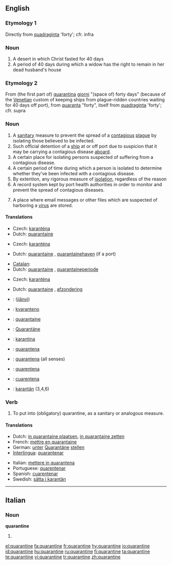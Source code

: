 ==English==
{{wikipedia}}
===Etymology 1===
Directly from {{etyl|la}} [[quadraginta]] 'forty'; cfr. infra

===Noun===
{{en-noun}}

# A desert in which Christ fasted for 40 days 
# A period of 40 days during which a widow has the right to remain in her dead husband's house

===Etymology 2===
From (the first part of) {{etyl|it}} [[quarantina]] [[giorni]] "(space of) forty days" (because of the [[Venetian]] custom of keeping ships from plague-ridden countries waiting for 40 days off port), from [[quaranta]] "forty", itself from {{etyl|la}} [[quadraginta]] 'forty'; cfr. supra

===Noun===
{{en-noun}}

# A [[sanitary]] measure to prevent the spread of a [[contagious]] [[plague]] by isolating those believed to be infected.
# Such official detention of a [[ship]] at or off port due to suspicion that it may be carrying a contagious disease [[aboard]].
# A certain place for isolating persons suspected of suffering from a contagious disease.
# A certain period of time during which a person is isolated to determine whether they've been infected with a contagious disease.
# By extention, any rigorous measure of [[isolation]], regardless of the reason
# A record system kept by port health authorities in order to monitor and prevent the spread of contagious diseases.
# {{computing}} A place where email messages or other files which are suspected of harboring a [[virus]] are stored.

====Translations====
{{trans-top|sanitary measure isolating infected people}}
* Czech: [[karanténa]] {{f}}
* Dutch: [[quarantaine]] {{f}}
{{trans-mid}}
{{trans-bottom}}

{{trans-top|place for isolating persons}}
* Czech: [[karanténa]] {{f}}
{{trans-mid}}
* Dutch: [[quarantaine]] {{f}}, [[quarantainehaven]] (if a port)
{{trans-bottom}}

{{trans-top|period of isolation}}
* [[Catalan]]: {{t|ca|quarantena|f}}
* Dutch: [[quarantaine]] {{f}}, [[quarantaineperiode]] {{f}}
{{trans-mid}}
* Czech: [[karanténa]] {{f}}
{{trans-bottom}}

{{trans-top|any rigorous measure of isolation}}
* Dutch: [[quarantaine]] {{f}}, [[afzondering]] {{f}}
{{trans-bottom}}

{{trans-top|storage place for virus-suspected files}}
{{checktrans-top}}

* {{ttbc|Mandarin}}: {{zh-ts|檢疫|检疫}} ([[jiǎnyì]])
* {{ttbc|Esperanto}}: [[kvaranteno]]
* {{ttbc|French}}: [[quarantaine]] {{f}}
* {{ttbc|German}}: [[Quarantäne]] {{f}}
* {{ttbc|Indonesian}}: [[karantina]]
{{trans-mid}}
* {{ttbc|Interlingua}}: [[quarantena]]
* {{ttbc|Italian}}: [[quarantena#Italian|quarantena]] {{f}} (all senses)
* {{ttbc|Portuguese}}: [[quarentena]] {{f}}
* {{ttbc|Spanish}}: [[cuarentena]] {{f}}
* {{ttbc|Swedish}}: [[karantän]] {{c}} (3,4,6)
{{trans-bottom}}

===Verb===
{{en-verb|quarantin|ing}}

# To put into (obligatory) quarantine, as a sanitary or analogous measure.

====Translations====
{{trans-top|put in quarantine}}
* Dutch: [[in quarantaine plaatsen]], [[in quarantaine zetten]]
* French: [[mettre en quarantaine]]
* German: [[unter]] [[Quarantäne]] [[stellen]]
* [[Interlingua]]: [[quarantenar]]
{{trans-mid}}
* Italian: [[mettere in quarantena]]
* Portuguese: [[quarentenar]]
* Spanish: [[cuarentenar]]
* Swedish: [[sätta i karantän]]
{{trans-bottom}}

----

==Italian==

===Noun===
'''quarantine''' {{f}}

# {{plural of|[[quarantina]]|lang=Italian}}

[[el:quarantine]]
[[fa:quarantine]]
[[fr:quarantine]]
[[hy:quarantine]]
[[io:quarantine]]
[[id:quarantine]]
[[hu:quarantine]]
[[ru:quarantine]]
[[fi:quarantine]]
[[ta:quarantine]]
[[te:quarantine]]
[[vi:quarantine]]
[[tr:quarantine]]
[[zh:quarantine]]